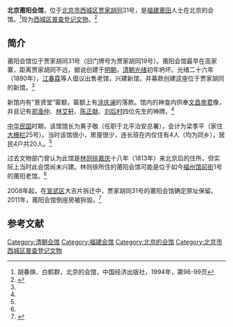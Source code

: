 '''北京莆阳会馆'''，位于[[北京市|北京市]][[西城区|西城区]][[贾家胡同|贾家胡同]]31号，是[[福建|福建]][[莆田|莆田]]人士在北京的会馆。<ref name=hch>胡春焕、白鹤群，北京的会馆，中国经济出版社，1994年，第98-99页</ref>现为[[西城区普查登记文物|西城区普查登记文物]]。<ref name=bjxc>{{Cite web |url=http://61.49.3.9/pub/website/whly/whyc/gjwwbhdw/201008/t20100814_1164328.html |title=文物普查登记项目名单，北京西城，2010-05-05 |accessdate=2014-10-01 |archive-date=2014-10-01 |archive-url=https://archive.is/20141001051606/http://61.49.3.9/pub/website/whly/whyc/gjwwbhdw/201008/t20100814_1164328.html |dead-url=no }}</ref>

==简介==
莆阳会馆位于贾家胡同31号（旧门牌号为贾家胡同19号）。莆阳会馆最早在高家寨，距离贾家胡同不远，据说创建于[[明朝|明朝]]，[[清朝|清朝]][[光绪|光绪]]初年坍坏。光绪二十六年（1890年），[[江春霖|江春霖]]等人倡议出售老馆，兴建新馆，并募款创建这座位于贾家胡同的新馆。<ref name=hch/>

新馆内有“景贤堂”匾额，匾额上有[[涂庆澜|涂庆澜]]的落款。馆内的神龛内供奉[[文昌帝君|文昌帝君]]像，并且记有[[郑樵|郑渔仲]]、[[林光朝|林艾轩]]、[[陈俊卿_(南宋)|陈正献]]、[[刘克庄|刘后村]]四位先生的神牌。<ref name=hch/>

[[中华民国|中华民国]]时期，该馆馆长为黄子敬（任职于北平治安总署），会计为梁季平（家住[[大栅栏|大栅栏]]25号）。当时该馆很小，房屋很少，连长班在内仅住有4人（均为同乡），居民4户共20人。<ref name=hch/>

过去文物部门曾认为此馆是[[林则徐|林则徐]][[嘉庆|嘉庆]]十八年（1813年）来北京后的住所，但实际上当时此会馆尚未兴建。林则徐所住的莆阳会馆可能是位于如今[[福州馆前街|福州馆前街]]1号的莆阳老馆。<ref name=hch/>

2008年起，在[[宣武区|宣武区]]大吉片拆迁中，贾家胡同31号的莆阳会馆确定原址保留。2011年，莆阳会馆倒座房被拆毁。<ref>{{Cite web |url=http://www.wenming.cn/wmzh_pd/fw/201110/t20111020_359970.shtml |title=北京大吉片关帝庙被出租 赑屃安全谁来保证，中国文明网，2011-10-20 |accessdate=2014-10-01 |archive-date=2014-10-06 |archive-url=https://web.archive.org/web/20141006082738/http://www.wenming.cn/wmzh_pd/fw/201110/t20111020_359970.shtml |dead-url=no }}</ref>

==参考文献==
{{reflist}}

[[Category:清朝会馆|Category:清朝会馆]]
[[Category:福建会馆|Category:福建会馆]]
[[Category:北京的会馆|Category:北京的会馆]]
[[Category:北京市西城区普查登记文物|Category:北京市西城区普查登记文物]]